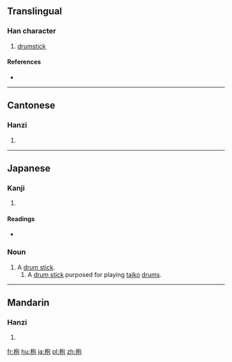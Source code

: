 ==Translingual==

===Han character===
{{Han char|rn=75|rad=木|as=05|sn=9|four=4791<sub>2</sub>|canj=木心口山 (DPRU)}}

# [[drumstick]]

====References====
* {{Han ref|kx=0517.130|dkj=14589|dj=0906.010|hdz=21187.050|uh=67B9|ud=26553|bh=CF52|bd=53074}}

----

==Cantonese==

===Hanzi===
{{yue-hanzi|jyut=|y=fu1}}

# {{defn|lang=yue|sort=木05}}

----

==Japanese==

===Kanji===
{{ja-kanji|grade=|rs=木05}}

# {{defn|lang=ja|sort=木05}}

====Readings====
* {{ja-readings|on=[[ほう]] (hō), [[ふ]] (fu)|kun=[[ばち]] (bachi), [[おけら]] (okera), [[なら]] (nara)}}

===Noun===
{{ja-noun|ばち}}

# A [[drum stick]].
## A [[drum stick]] purposed for playing [[taiko]] [[drum|drums]].

----

==Mandarin==

===Hanzi===
{{cmn-hanzi|pin=[[bāo]] ([[bao1]]), [[fū]] ([[fu1]]), [[fú]] ([[fu2]])|wg=pao<sup>1</sup>, fu<sup>1</sup>, fu<sup>2</sup>}}

# {{defn|lang=cmn|sort=木05}}

[[fr:枹]]
[[hu:枹]]
[[ja:枹]]
[[pl:枹]]
[[zh:枹]]